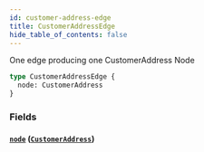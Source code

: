 ```yaml
---
id: customer-address-edge
title: CustomerAddressEdge
hide_table_of_contents: false
---
```



One edge producing one CustomerAddress Node

```graphql
type CustomerAddressEdge {
  node: CustomerAddress
}
```


### Fields

#### [`node`](#) ([`CustomerAddress`](/developers/demandhq-apis/demand-api/graphql/reference/objects/customer-address))






